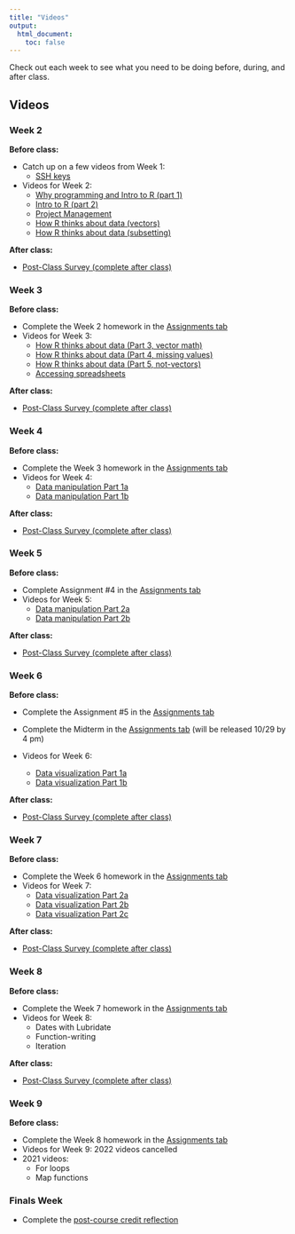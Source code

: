 ```yaml
---
title: "Videos"
output:
  html_document:
    toc: false
---
```


Check out each week to see what you need to be doing before, during, and after class.

## Videos {.tabset .tabset-fade}

### Week 2

<b>Before class:</b>

-   Catch up on a few videos from Week 1:
    -   [SSH keys](https://www.youtube.com/watch?v=MS3-1o6L4sM&list=PL3XKX2lto7M6OS7mNykfRWBtIdaOSz3sg&index=4)
-   Videos for Week 2:
    -   [Why programming and Intro to R (part 1)](https://www.youtube.com/watch?v=4ChzkjVg6Tg&t=273s)
    -   [Intro to R (part 2)](https://www.youtube.com/watch?v=J2nGg4gNzg0&feature=youtu.be)
    -   [Project Management](https://www.youtube.com/watch?v=mwzV9XFQ6JQ)
    -   [How R thinks about data (vectors)](https://www.youtube.com/watch?v=Pmfl0oA1qVk&list=PL3XKX2lto7M6OS7mNykfRWBtIdaOSz3sg&index=1)
    -   [How R thinks about data (subsetting)](https://www.youtube.com/watch?v=sYu-gE5FlPw&list=PL3XKX2lto7M6OS7mNykfRWBtIdaOSz3sg&index=2)

<b>After class:</b>

-   <a href="https://forms.gle/hUVyGyyAC66ZsqWu6" target="_blank">Post-Class Survey (complete after class)</a>

### Week 3

<b>Before class:</b>

-   Complete the Week 2 homework in the [Assignments tab](https://ucd-r-davis.github.io/R-DAVIS/assignments.html)
-   Videos for Week 3:
    -   [How R thinks about data (Part 3, vector math)](https://www.youtube.com/watch?v=cvsFV5Epr3w)
    -   [How R thinks about data (Part 4, missing values)](https://www.youtube.com/watch?v=MXZ4pjJyNiA&t=2s)
    -   [How R thinks about data (Part 5, not-vectors)](https://www.youtube.com/watch?v=ayN7SALlbxo)
    -   [Accessing spreadsheets](https://www.youtube.com/watch?v=FKkkiB3G9EM)

<b>After class:</b>

-   <a href="https://forms.gle/hUVyGyyAC66ZsqWu6" target="_blank">Post-Class Survey (complete after class)</a>

### Week 4

<b>Before class:</b>

-   Complete the Week 3 homework in the [Assignments tab](https://ucd-r-davis.github.io/R-DAVIS/assignments.html)
-   Videos for Week 4:
    -   [Data manipulation Part 1a](https://www.youtube.com/watch?v=fG4WxnBO7yc&feature=youtu.be)
    -   [Data manipulation Part 1b](https://www.youtube.com/watch?v=nZncBG74_d8)

<!------
  * [Data manipulation Part 1a](https://www.youtube.com/watch?v=f0OCEG-0ExI&list=PL9RGU7mcuUv6hlpNiICK6Q1NYnBsf-RYk&index=2)
  * [Data manipulation Part 1b](https://www.youtube.com/watch?v=h6wgu_3Jp1c&list=PL9RGU7mcuUv6hlpNiICK6Q1NYnBsf-RYk&index=1)
  * In case you missed it last week: [Extra about package installation](https://www.youtube.com/watch?v=LYlto9UAGAA&list=PL9RGU7mcuUv6hlpNiICK6Q1NYnBsf-RYk&index=3)  
  ------>

<b>After class:</b>

-   <a href="https://forms.gle/hUVyGyyAC66ZsqWu6" target="_blank">Post-Class Survey (complete after class)</a>

### Week 5

<b>Before class:</b>

-   Complete Assignment #4 in the [Assignments tab](https://ucd-r-davis.github.io/R-DAVIS/assignments.html)
-   Videos for Week 5:
    -   [Data manipulation Part 2a](https://www.youtube.com/watch?v=1BWZKZGldSg&list=PL3XKX2lto7M6OS7mNykfRWBtIdaOSz3sg&index=2)
    -   [Data manipulation Part 2b](https://www.youtube.com/watch?v=A9dW0c_q2KQ&list=PL3XKX2lto7M6OS7mNykfRWBtIdaOSz3sg&index=1)

<!------
  * [Data manipulation Part 2](https://www.youtube.com/watch?v=Y7nhagJCCk4&list=PL9RGU7mcuUv6hlpNiICK6Q1NYnBsf-RYk&index=1&t=824s)
* (All videos can be found on the [2021 R-DAVIS video page](https://www.youtube.com/playlist?list=PL9RGU7mcuUv6hlpNiICK6Q1NYnBsf-RYk))
  ------>

<b>After class:</b>

-   <a href="https://forms.gle/hUVyGyyAC66ZsqWu6" target="_blank">Post-Class Survey (complete after class)</a>

### Week 6

<b>Before class:</b>

-   Complete the Assignment #5 in the [Assignments tab](https://ucd-r-davis.github.io/R-DAVIS/assignments.html)

-   Complete the Midterm in the [Assignments tab](https://ucd-r-davis.github.io/R-DAVIS/assignments.html) (will be released 10/29 by 4 pm)

-   Videos for Week 6:

    -   [Data visualization Part 1a](https://www.youtube.com/watch?v=ptqBbZAwZ-E)
    -   [Data visualization Part 1b](https://www.youtube.com/watch?v=V-bk4lbdQMU)

<b>After class:</b>

-   <a href="https://forms.gle/hUVyGyyAC66ZsqWu6" target="_blank">Post-Class Survey (complete after class)</a>

### Week 7

<b>Before class:</b>

-   Complete the Week 6 homework in the [Assignments tab](https://ucd-r-davis.github.io/R-DAVIS/assignments.html)
-   Videos for Week 7:
    -   [Data visualization Part 2a](https://youtu.be/pA1FnyhH4mw)
    -   [Data visualization Part 2b](https://youtu.be/cpilCyiGeT8)
    -   [Data visualization Part 2c](https://youtu.be/XsVkyWPirPE)

<!------
  * [Data visualization Part 2A](https://www.youtube.com/watch?v=Xq2lCoNlqH8&list=PL9RGU7mcuUv6hlpNiICK6Q1NYnBsf-RYk&index=2)
  * [Data visualization Part 2B](https://www.youtube.com/watch?v=GDqT7MP2QLA&list=PL9RGU7mcuUv6hlpNiICK6Q1NYnBsf-RYk&index=1)
* (All videos can be found on the [2021 R-DAVIS video page](https://www.youtube.com/playlist?list=PL9RGU7mcuUv6hlpNiICK6Q1NYnBsf-RYk))
  ------>

<b>After class:</b>

-   <a href="https://forms.gle/hUVyGyyAC66ZsqWu6" target="_blank">Post-Class Survey (complete after class)</a>

### Week 8

<b>Before class:</b>

-   Complete the Week 7 homework in the [Assignments tab](https://ucd-r-davis.github.io/R-DAVIS/assignments.html)
-   Videos for Week 8:
    -   Dates with Lubridate
    -   Function-writing
    -   Iteration

<!------  
  * [Lubridate](https://www.youtube.com/watch?v=CVgeZf8Av0I&list=PL9RGU7mcuUv6hlpNiICK6Q1NYnBsf-RYk&index=2)
  * [Function writing](https://www.youtube.com/watch?v=DzYaUFy6Ims&list=PL9RGU7mcuUv6hlpNiICK6Q1NYnBsf-RYk&index=1)
* (All videos can be found on the [2021 R-DAVIS video page](https://www.youtube.com/playlist?list=PL9RGU7mcuUv6hlpNiICK6Q1NYnBsf-RYk))
  ------>

<b>After class:</b>

-   <a href="https://forms.gle/hUVyGyyAC66ZsqWu6" target="_blank">Post-Class Survey (complete after class)</a>

### Week 9

<b>Before class:</b>

-   Complete the Week 8 homework in the [Assignments tab](https://ucd-r-davis.github.io/R-DAVIS/assignments.html)
-   Videos for Week 9: 2022 videos cancelled
-   2021 videos:
    -   For loops
    -   Map functions

### Finals Week

-   Complete the [post-course credit reflection](https://forms.gle/9Q4SHwqpHJoYkf9G7)
